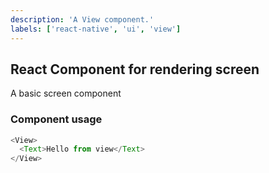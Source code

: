 ```yaml
---
description: 'A View component.'
labels: ['react-native', 'ui', 'view']
---
```



## React Component for rendering screen

A basic screen component

### Component usage

```js
<View>
  <Text>Hello from view</Text>
</View>
```
